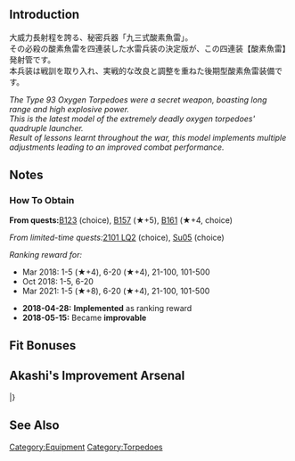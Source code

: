 {{EquipmentInfo|286}}

==Introduction==
大威力長射程を誇る、秘密兵器「九三式酸素魚雷」。<br>
その必殺の酸素魚雷を四連装した水雷兵装の決定版が、この四連装【酸素魚雷】発射管です。<br>
本兵装は戦訓を取り入れ、実戦的な改良と調整を重ねた後期型酸素魚雷装備です。

''The Type 93 Oxygen Torpedoes were a secret weapon, boasting long range and high explosive power.''<br>
''This is the latest model of the extremely deadly oxygen torpedoes' quadruple launcher.''<br>
''Result of lessons learnt throughout the war, this model implements multiple adjustments leading to an improved combat performance.''

==Notes==
<div class="mw-collapsible"><h3>How To Obtain</h3>
<div class="mw-collapsible-content">
'''From quests: '''[[Quests#B123|B123]] (choice), [[Quests#B157|B157]] (★+5), [[Quests#B161|B161]] (★+4, choice)

''From limited-time quests: ''[[Quests/Seasonal#2101 LQ2|2101 LQ2]] (choice), [[Quests/Seasonal#Su05|Su05]] (choice)

''Ranking reward for:''
* Mar 2018: 1-5 (★+4), 6-20 (★+4), 21-100, 101-500
* Oct 2018: 1-5, 6-20
* Mar 2021: 1-5 (★+8), 6-20 (★+4), 21-100, 101-500

</div></div>

<div class="mw-collapsible><h3>Updates History</h3>
<div class="mw-collapsible-content>
* '''2018-04-28:''' '''Implemented''' as ranking reward
* '''2018-05-15:''' Became '''improvable'''
</div></div>

==Fit Bonuses==
{{:61cm Quadruple (Oxygen) Torpedo Mount Late Model/Bonuses}}

==Akashi's Improvement Arsenal==
{{AkashiWorkshop}}
{{AkashiWorkshopLine
|Name={{PAGENAME}}
|ItemType=TorpedoWeapon
|Fuel=160
|Ammo=240
|Steel=120
|Baux=80
|Mats0-5=7/8
|Mats6-9=8/12
|Mats10=-
|Screws0-5=3/4
|Screws6-9=5/7
|Screws10=-
|EquipConsume0-5=3x{{TorpedoWeapon|61cm Quad Torpedo Mount}}
|EquipConsume6-9=3x{{TorpedoWeapon|61cm Quad (Oxygen) Torpedo Mount}}
|EquipConsume10=-
|Sun=K<br>&nbsp;<br>&nbsp;
|Mon=&nbsp;<br>S<br>&nbsp;
|Tue=&nbsp;<br>S<br>&nbsp;
|Wed=&nbsp;<br>S<br>&nbsp;
|Thu=&nbsp;<br>&nbsp;<br>N
|Fri=K<br>&nbsp;<br>N
|Sat=K<br>&nbsp;<br>N
|2ndShip=[[Kagerou#Second Upgrade|Kagerou Kai Ni]]<br>[[Shigure#Second Upgrade|Shigure Kai Ni]]<br>[[Naganami#Second Upgrade|Naganami&nbsp;Kai&nbsp;Ni]]
}}
|}

==See Also==
{{Equipmentlist}}
[[Category:Equipment]]
[[Category:Torpedoes]]